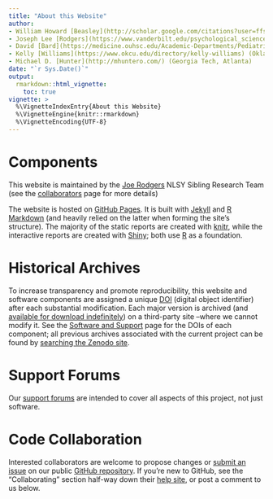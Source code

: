 ```yaml
---
title: "About this Website"
author: 
- William Howard [Beasley](http://scholar.google.com/citations?user=ffsJTC0AAAAJ) ([Howard Live Oak LLC](), Norman)
- Joseph Lee [Rodgers](https://www.vanderbilt.edu/psychological_sciences/bio/joe-rodgers) (Vanderbilt University, Nashville)
- David [Bard](https://medicine.ouhsc.edu/Academic-Departments/Pediatrics/Sections/Developmental-Behavioral-Pediatrics/Faculty/david-e-bard-phd) (University of Oklahoma Health Sciences Center, OKC)
- Kelly [Williams](https://www.okcu.edu/directory/kelly-williams) (Oklahoma City University, OKC)
- Michael D. [Hunter](http://mhuntero.com/) (Georgia Tech, Atlanta)
date: "`r Sys.Date()`"
output: 
  rmarkdown::html_vignette:
    toc: true
vignette: >
  %\VignetteIndexEntry{About this Website}
  %\VignetteEngine{knitr::rmarkdown}
  %\VignetteEncoding{UTF-8}
---
```


Components
=============================

This website is maintained by the [Joe Rodgers](https://www.vanderbilt.edu/psychological_sciences/bio/joe-rodgers) NLSY Sibling Research Team (see the [collaborators](./about-collaborators.html) page for more details)

The website is hosted on [GitHub Pages](https://pages.github.com/).  It is built with [Jekyll](http://jekyllrb.com/) and [R Markdown](http://rmarkdown.rstudio.com/) (and heavily relied on the latter when forming the site's structure).  The majority of the static reports are created with  [knitr](http://yihui.name/knitr/), while the interactive reports are created with [Shiny](http://shiny.rstudio.com/); both use 
[R](http://www.r-project.org/) as a foundation.

Historical Archives
=============================

To increase transparency and promote reproducibility, this website and software components are assigned a unique [DOI](http://www.doi.org/) (digital object identifier) after each substantial modification.  Each major version is archived (and [available for download indefinitely](https://zenodo.org/search?ln=en&p=MReportingPublic)) on a third-party site --where we cannot modify it.  See the [Software and Support](research-software-and-support.html) page for the DOIs of each component; all previous archives associated with the current project can be found by [searching the Zenodo site](https://zenodo.org/search?ln=en&p=NlsyLinks).

Support Forums
=============================

Our [support forums](https://r-forge.r-project.org/forum/?group_id=1330) are intended to cover all aspects of this project, not just software.

Code Collaboration
=============================

Interested collaborators are welcome to propose changes or [submit an issue](https://github.com/LiveOak/NlsyLinks/issues) on our public [GitHub repository](https://github.com/LiveOak/NlsyLinks).  If you're new to GitHub, see the "Collaborating" section half-way down their [help site](https://help.github.com/), or post a comment to us below.
